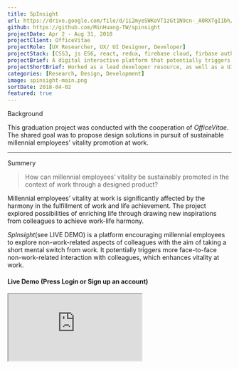 ```yaml
---
title: SpInsight
url: https://drive.google.com/file/d/1i2myeSWKoVT1zGt1N9cn-_A0RXTgI1bh/view
github: https://github.com/MinHuang-TW/spinsight
projectDate: Apr 2 - Aug 31, 2018
projectClient: OfficeVitae
projectRole: [UX Researcher, UX/ UI Designer, Developer]
projectStack: [CSS3, js ES6, react, redux, firebase cloud, firbase auth]
projectBrief: A digital interactive platform that potentially triggers more face-to-face non-work-related interactions between millennial colleagues, which in turn enhances their vitality at work.
projectShortBrief: Worked as a lead developer resource, as well as a UI/UX designer, on the new Alienware Command Center.
categories: [Research, Design, Development]
image: spinsight-main.png
sortDate: 2018-04-02
featured: true
---
```


<TitleAnchored>Background</TitleAnchored>

This graduation project was conducted with the cooperation of _OfficeVitae_. The shared goal was to propose design solutions in pursuit of sustainable millennial employees' vitality promotion at work.

---

<div class='iframe-container'>
<div>
<TitleAnchored gutterTop>Summery</TitleAnchored>

> How can millennial employees’ vitality be sustainably promoted in the context of work through a designed product?

Millennial employees’ vitality at work is significantly affected by the harmony in the fulfillment of work and life achievement. The project explored possibilities of enriching life through drawing new inspirations from colleagues to achieve work-life harmony.

_SpInsight_(see LIVE DEMO) is a platform encouraging millennial employees to explore non-work-related aspects of colleagues with the aim of taking a short mental switch from work. It potentially triggers more face-to-face non-work-related interaction with colleagues, which enhances vitality at work.

<h4>
  Live Demo 
  <span>(Press Login or Sign up an account)</span> 
  <BsArrowRight />
</h4>
</div>

<iframe src='https://spinsight.netlify.app/login' />
</div>

<TitleAnchored>Approach</TitleAnchored>

The project started with the <a href='#Research Findings'>**USER-CENTRIC RESEARCH**</a> with millennial employees into effective vitality strategies at work. Then, the person-product interaction facilitating the long-term vitality goal was explored by means of iterative <a href='#Insights From Research Through Design'>**RESEARCH THROUGH DESIGN**</a>. At the end, a digital social <a href='#Conceptualization'>**VITALITY PLATFORM**</a> was created in pursuit of sustainable employee vitality promotion at work, and <a href='#Final Evaluation'>**EVALUATED**</a> in the actual context.

<div class='figure-container'>

![Final field test at a large-scale company](./spinsight-field-test.jpg)

</div>

---

<TitleAnchored>Research Findings</TitleAnchored>

> What is the millennial employees’ vitality goal at work?

Through literature and user-centric research(contextmapping), vitality themes and factors were formulated. Millennial employees’ vitality at work is significantly affected by the interpersonal(e.g. social interaction) and organizational factors(e.g. work-life balance). They seek harmony in the fulfillment of work and life achievement, which was identified as the ultimate goal in terms of the long-term influence and salient impact on millennial employees.

<div class='figure-container'>

![A session of contextmapping](./spinsight-contextmapping.png)
![Statement cards derived from all sessions](./spinsight-statement-card.jpg)

</div>

<div class='figure-container'>

![Impact-awareness matrix of vitality theme and factors(Filled colors: Factors voted more)](spinsight-matrix.png)

</div>

The research phase was concluded with the selected vitality direction _Life Enrichment through drawing new inspirations from colleagues_ on account of social interaction and active participation, which are successful long-term implementing criteria identified from digital health and existing workplace products.

<div class='figure-container'>

![The vitality strategy and the design direction with the aim of vitality at work](./spinsight-direction.png)

</div>

<TitleAnchored>Insights From Research Through Design</TitleAnchored>

> How can millennial employees’ vitality goal be sustainably promoted at work through a designed product or a service?

Four generated concepts were tested in a startup company and the results were assessed by the vitality criteria, active participation and simplicity. The curiosity about the non-work-related aspect of colleagues was discovered as a strong intrinsic motivator. Therefore, the concept of encouraging millennial employees to take short mental breaks via answering a non-work-related random question about colleagues and triggering interactions between them(e.g. find out the answer) was selected.

<div class='figure-container'>

![Generated ideas aiming at life enrichment](./spinsight-ideation.png)
![The paper prototype used in field tests](./spinsight-paper-prototype.png)

</div>

<div class='figure-container'>

![The qualitative analysis of vitality criteria for each concepts](./spinsight-analysis.png)

</div>

<div class='iframe-container'>
<div>

> How can the Vitality Platform support person-product interaction to achieve the vitality goal in the long run?

Optimized person-product interaction of the selected concept was explored through testing digital prototypes(see LIVE DEMO) with 11 millennial employees. Based on the result, the Spin Wheel(3) was chosen for:

- Optimized interaction: Inviting, evoking positive emotions

- Better leveraging motivators: Different difficulty levels of questions

In addition, other colleague's answers are appealing and motivating, which should be included in the further development.

<h4>
  Live Demo <BsArrowRight />
</h4>

1. Plain
1. Printout
1. Spin Wheel
1. Slot Machine
1. Scratch Card

</div>

<iframe src='https://spinsight-prototype.netlify.app/' />
</div>

<TitleAnchored>Conceptualization</TitleAnchored>

> How can millennial employees’ vitality goal be sustainably promoted at work through the Vitality Platform?

- Design Goal: A digital platform encouraging millennial employees to explore non-work-related aspects of colleagues with the aim of taking a mental switch from work

- Target Interaction: Engaging, Curious and Relaxed

The final concept, _SpInsight_, has three main functions: requesting, answering and proposing a random question about colleagues with various difficulty levels: appearance, belongings, character, experience and customized questions.

<div class='figure-container'>

![UI Design system(left) The refined person-product interaction journey(right)](./spinsight-design-system.png)

</div>

<div class='figure-container'>

![Wireframe](./spinsight-wireframe.png)

</div>

<TitleAnchored gutterTop>Final Evaluation</TitleAnchored>

The <a href="#Summery">**FINAL PROTOTYPE**</a> was evaluated with 37 participants in
four companies for a week.

The concept worked well in the group of 12 interns and it potentially triggered more face-to-face non-work-related interaction with colleagues, which in turn enhances vitality at work. However, the rest of participants showed less motivation because of less motivating questions and lack of triggers.

Thus, two focus groups were conducted to clarify the critical long-term motivators. The curiosity about how colleagues perceive oneself was the most powerful motivator to enhance the retention (e.g. push notification like _You are mentioned in an answer._).

<div class='figure-container uneven'>

![The result of different triggers](./spinsight-trigger.png)
![Possible improvements identified in focus groups](./spinsight-improved-flow.png)

</div>

<TitleAnchored>Future Development</TitleAnchored>

In general, SpInsight is suitable in a workplace and considered fun and engaging. However, how to precisely attract group participation and sustain millennial employees’ interest and motivations over time in different working contexts(e.g. company scale, department, company culture, the stage of group development) requires further research and evaluation.
